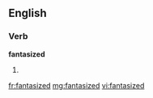 ==English==

===Verb===
'''fantasized'''

# {{past of|[[fantasize]]}}

[[fr:fantasized]]
[[mg:fantasized]]
[[vi:fantasized]]